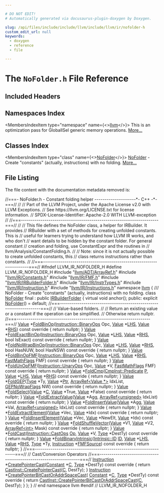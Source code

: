 ```yaml
---

# DO NOT EDIT!
# Automatically generated via docusaurus-plugin-doxygen by Doxygen.

slug: /api/files/include/include/llvm/include/llvm/ir/nofolder-h
custom_edit_url: null
keywords:
  - doxygen
  - reference
  - file

---
```





# The `NoFolder.h` File Reference

<DoxygenPage pluginConfig={pluginConfig}>



## Included Headers

<IncludesList>
<IncludesListItem
  filePath="llvm/ADT/ArrayRef.h"
  permalink="/docs/api/files/include/include/llvm/include/llvm/adt/arrayref-h"
  isLocal="true" />
<IncludesListItem
  filePath="llvm/IR/Constants.h"
  permalink="/docs/api/files/include/include/llvm/include/llvm/ir/constants-h"
  isLocal="true" />
<IncludesListItem
  filePath="llvm/IR/FMF.h"
  permalink="/docs/api/files/include/include/llvm/include/llvm/ir/fmf-h"
  isLocal="true" />
<IncludesListItem
  filePath="llvm/IR/IRBuilderFolder.h"
  permalink="/docs/api/files/include/include/llvm/include/llvm/ir/irbuilderfolder-h"
  isLocal="true" />
<IncludesListItem
  filePath="llvm/IR/InstrTypes.h"
  permalink="/docs/api/files/include/include/llvm/include/llvm/ir/instrtypes-h"
  isLocal="true" />
<IncludesListItem
  filePath="llvm/IR/Instruction.h"
  permalink="/docs/api/files/include/include/llvm/include/llvm/ir/instruction-h"
  isLocal="true" />
<IncludesListItem
  filePath="llvm/IR/Instructions.h"
  permalink="/docs/api/files/include/include/llvm/include/llvm/ir/instructions-h"
  isLocal="true" />
</IncludesList>

## Namespaces Index

<MembersIndex>

<MembersIndexItem
  type="namespace"
  name={<><a href="/docs/api/namespaces/llvm">llvm</a></>}>
This is an optimization pass for GlobalISel generic memory operations. <a href="/docs/api/namespaces/llvm/#details">More...</a>
</MembersIndexItem>

</MembersIndex>

## Classes Index

<MembersIndex>

<MembersIndexItem
  type="class"
  name={<><a href="/docs/api/classes/llvm/nofolder">NoFolder</a></>}>
<a href="/docs/api/classes/llvm/nofolder">NoFolder</a> - Create &quot;constants&quot; (actually, instructions) with no folding. <a href="/docs/api/classes/llvm/nofolder/#details">More...</a>
</MembersIndexItem>

</MembersIndex>


## File Listing

The file content with the documentation metadata removed is:

<ProgramListing>

<Link id="l00001" /><CodeLine lineNumber="1"><Highlight kind="comment">//===- NoFolder.h - Constant folding helper ---------------------&#42;- C++ -&#42;-===//</Highlight><Highlight kind="normal"></Highlight></CodeLine>
<Link id="l00002" /><CodeLine lineNumber="2"><Highlight kind="normal"></Highlight><Highlight kind="comment">//</Highlight><Highlight kind="normal"></Highlight></CodeLine>
<Link id="l00003" /><CodeLine lineNumber="3"><Highlight kind="normal"></Highlight><Highlight kind="comment">// Part of the LLVM Project, under the Apache License v2.0 with LLVM Exceptions.</Highlight><Highlight kind="normal"></Highlight></CodeLine>
<Link id="l00004" /><CodeLine lineNumber="4"><Highlight kind="normal"></Highlight><Highlight kind="comment">// See https://llvm.org/LICENSE.txt for license information.</Highlight><Highlight kind="normal"></Highlight></CodeLine>
<Link id="l00005" /><CodeLine lineNumber="5"><Highlight kind="normal"></Highlight><Highlight kind="comment">// SPDX-License-Identifier: Apache-2.0 WITH LLVM-exception</Highlight><Highlight kind="normal"></Highlight></CodeLine>
<Link id="l00006" /><CodeLine lineNumber="6"><Highlight kind="normal"></Highlight><Highlight kind="comment">//</Highlight><Highlight kind="normal"></Highlight></CodeLine>
<Link id="l00007" /><CodeLine lineNumber="7"><Highlight kind="normal"></Highlight><Highlight kind="comment">//===----------------------------------------------------------------------===//</Highlight><Highlight kind="normal"></Highlight></CodeLine>
<Link id="l00008" /><CodeLine lineNumber="8"><Highlight kind="normal"></Highlight><Highlight kind="comment">//</Highlight><Highlight kind="normal"></Highlight></CodeLine>
<Link id="l00009" /><CodeLine lineNumber="9"><Highlight kind="normal"></Highlight><Highlight kind="comment">// This file defines the NoFolder class, a helper for IRBuilder.  It provides</Highlight><Highlight kind="normal"></Highlight></CodeLine>
<Link id="l00010" /><CodeLine lineNumber="10"><Highlight kind="normal"></Highlight><Highlight kind="comment">// IRBuilder with a set of methods for creating unfolded constants.  This is</Highlight><Highlight kind="normal"></Highlight></CodeLine>
<Link id="l00011" /><CodeLine lineNumber="11"><Highlight kind="normal"></Highlight><Highlight kind="comment">// useful for learners trying to understand how LLVM IR works, and who don&#39;t</Highlight><Highlight kind="normal"></Highlight></CodeLine>
<Link id="l00012" /><CodeLine lineNumber="12"><Highlight kind="normal"></Highlight><Highlight kind="comment">// want details to be hidden by the constant folder.  For general constant</Highlight><Highlight kind="normal"></Highlight></CodeLine>
<Link id="l00013" /><CodeLine lineNumber="13"><Highlight kind="normal"></Highlight><Highlight kind="comment">// creation and folding, use ConstantExpr and the routines in</Highlight><Highlight kind="normal"></Highlight></CodeLine>
<Link id="l00014" /><CodeLine lineNumber="14"><Highlight kind="normal"></Highlight><Highlight kind="comment">// llvm/Analysis/ConstantFolding.h.</Highlight><Highlight kind="normal"></Highlight></CodeLine>
<Link id="l00015" /><CodeLine lineNumber="15"><Highlight kind="normal"></Highlight><Highlight kind="comment">//</Highlight><Highlight kind="normal"></Highlight></CodeLine>
<Link id="l00016" /><CodeLine lineNumber="16"><Highlight kind="normal"></Highlight><Highlight kind="comment">// Note: since it is not actually possible to create unfolded constants, this</Highlight><Highlight kind="normal"></Highlight></CodeLine>
<Link id="l00017" /><CodeLine lineNumber="17"><Highlight kind="normal"></Highlight><Highlight kind="comment">// class returns instructions rather than constants.</Highlight><Highlight kind="normal"></Highlight></CodeLine>
<Link id="l00018" /><CodeLine lineNumber="18"><Highlight kind="normal"></Highlight><Highlight kind="comment">//</Highlight><Highlight kind="normal"></Highlight></CodeLine>
<Link id="l00019" /><CodeLine lineNumber="19"><Highlight kind="normal"></Highlight><Highlight kind="comment">//===----------------------------------------------------------------------===//</Highlight><Highlight kind="normal"></Highlight></CodeLine>
<Link id="l00020" /><CodeLine lineNumber="20"><Highlight kind="normal"></Highlight></CodeLine>
<Link id="l00021" /><CodeLine lineNumber="21"><Highlight kind="normal"></Highlight><Highlight kind="preprocessor">#ifndef LLVM&#95;IR&#95;NOFOLDER&#95;H</Highlight><Highlight kind="normal"></Highlight></CodeLine>
<Link id="l00022" /><CodeLine lineNumber="22"><Highlight kind="normal"></Highlight><Highlight kind="preprocessor">#define LLVM&#95;IR&#95;NOFOLDER&#95;H</Highlight><Highlight kind="normal"></Highlight></CodeLine>
<Link id="l00023" /><CodeLine lineNumber="23"><Highlight kind="normal"></Highlight></CodeLine>
<Link id="l00024" /><CodeLine lineNumber="24"><Highlight kind="normal"></Highlight><Highlight kind="preprocessor">#include &quot;<a href="/docs/api/files/include/include/llvm/include/llvm/adt/arrayref-h">llvm/ADT/ArrayRef.h</a>&quot;</Highlight><Highlight kind="normal"></Highlight></CodeLine>
<Link id="l00025" /><CodeLine lineNumber="25"><Highlight kind="normal"></Highlight><Highlight kind="preprocessor">#include &quot;<a href="/docs/api/files/include/include/llvm/include/llvm/ir/constants-h">llvm/IR/Constants.h</a>&quot;</Highlight><Highlight kind="normal"></Highlight></CodeLine>
<Link id="l00026" /><CodeLine lineNumber="26"><Highlight kind="normal"></Highlight><Highlight kind="preprocessor">#include &quot;<a href="/docs/api/files/include/include/llvm/include/llvm/ir/fmf-h">llvm/IR/FMF.h</a>&quot;</Highlight><Highlight kind="normal"></Highlight></CodeLine>
<Link id="l00027" /><CodeLine lineNumber="27"><Highlight kind="normal"></Highlight><Highlight kind="preprocessor">#include &quot;<a href="/docs/api/files/include/include/llvm/include/llvm/ir/irbuilderfolder-h">llvm/IR/IRBuilderFolder.h</a>&quot;</Highlight><Highlight kind="normal"></Highlight></CodeLine>
<Link id="l00028" /><CodeLine lineNumber="28"><Highlight kind="normal"></Highlight><Highlight kind="preprocessor">#include &quot;<a href="/docs/api/files/include/include/llvm/include/llvm/ir/instrtypes-h">llvm/IR/InstrTypes.h</a>&quot;</Highlight><Highlight kind="normal"></Highlight></CodeLine>
<Link id="l00029" /><CodeLine lineNumber="29"><Highlight kind="normal"></Highlight><Highlight kind="preprocessor">#include &quot;<a href="/docs/api/files/include/include/llvm/include/llvm/ir/instruction-h">llvm/IR/Instruction.h</a>&quot;</Highlight><Highlight kind="normal"></Highlight></CodeLine>
<Link id="l00030" /><CodeLine lineNumber="30"><Highlight kind="normal"></Highlight><Highlight kind="preprocessor">#include &quot;<a href="/docs/api/files/include/include/llvm/include/llvm/ir/instructions-h">llvm/IR/Instructions.h</a>&quot;</Highlight><Highlight kind="normal"></Highlight></CodeLine>
<Link id="l00031" /><CodeLine lineNumber="31"><Highlight kind="normal"></Highlight></CodeLine>
<Link id="l00032" /><CodeLine lineNumber="32"><Highlight kind="normal"></Highlight><Highlight kind="keyword">namespace </Highlight><Highlight kind="normal"><a href="/docs/api/namespaces/llvm">llvm</a> &#123;</Highlight></CodeLine>
<Link id="l00033" /><CodeLine lineNumber="33"><Highlight kind="normal"></Highlight><Highlight kind="comment"></Highlight></CodeLine>
<Link id="l00034" /><CodeLine lineNumber="34"><Highlight kind="comment">/// NoFolder - Create &quot;constants&quot; (actually, instructions) with no folding.</Highlight><Highlight kind="normal"></Highlight></CodeLine>
<Link id="l00035" /><CodeLine lineNumber="35" lineLink="/docs/api/classes/llvm/nofolder"><Highlight kind="normal"></Highlight><Highlight kind="keyword">class </Highlight><Highlight kind="normal"><a href="/docs/api/classes/llvm/nofolder/#af60690a7882795845075e8127ea35ee7">NoFolder</a> final : </Highlight><Highlight kind="keyword">public</Highlight><Highlight kind="normal"> <a href="/docs/api/classes/llvm/irbuilderfolder">IRBuilderFolder</a> &#123;</Highlight></CodeLine>
<Link id="l00036" /><CodeLine lineNumber="36"><Highlight kind="normal">  </Highlight><Highlight kind="keyword">virtual</Highlight><Highlight kind="normal"> </Highlight><Highlight kind="keywordtype">void</Highlight><Highlight kind="normal"> anchor();</Highlight></CodeLine>
<Link id="l00037" /><CodeLine lineNumber="37"><Highlight kind="normal"></Highlight></CodeLine>
<Link id="l00038" /><CodeLine lineNumber="38"><Highlight kind="normal"></Highlight><Highlight kind="keyword">public</Highlight><Highlight kind="normal">:</Highlight></CodeLine>
<Link id="l00039" /><CodeLine lineNumber="39" lineLink="/docs/api/classes/llvm/nofolder/#af60690a7882795845075e8127ea35ee7"><Highlight kind="normal">  </Highlight><Highlight kind="keyword">explicit</Highlight><Highlight kind="normal"> <a href="/docs/api/classes/llvm/nofolder/#af60690a7882795845075e8127ea35ee7">NoFolder</a>() = </Highlight><Highlight kind="keywordflow">default</Highlight><Highlight kind="normal">;</Highlight></CodeLine>
<Link id="l00040" /><CodeLine lineNumber="40"><Highlight kind="normal"></Highlight></CodeLine>
<Link id="l00041" /><CodeLine lineNumber="41"><Highlight kind="normal">  </Highlight><Highlight kind="comment">//===--------------------------------------------------------------------===//</Highlight><Highlight kind="normal"></Highlight></CodeLine>
<Link id="l00042" /><CodeLine lineNumber="42"><Highlight kind="normal">  </Highlight><Highlight kind="comment">// Value-based folders.</Highlight><Highlight kind="normal"></Highlight></CodeLine>
<Link id="l00043" /><CodeLine lineNumber="43"><Highlight kind="normal">  </Highlight><Highlight kind="comment">//</Highlight><Highlight kind="normal"></Highlight></CodeLine>
<Link id="l00044" /><CodeLine lineNumber="44"><Highlight kind="normal">  </Highlight><Highlight kind="comment">// Return an existing value or a constant if the operation can be simplified.</Highlight><Highlight kind="normal"></Highlight></CodeLine>
<Link id="l00045" /><CodeLine lineNumber="45"><Highlight kind="normal">  </Highlight><Highlight kind="comment">// Otherwise return nullptr.</Highlight><Highlight kind="normal"></Highlight></CodeLine>
<Link id="l00046" /><CodeLine lineNumber="46"><Highlight kind="normal">  </Highlight><Highlight kind="comment">//===--------------------------------------------------------------------===//</Highlight><Highlight kind="normal"></Highlight></CodeLine>
<Link id="l00047" /><CodeLine lineNumber="47"><Highlight kind="normal"></Highlight></CodeLine>
<Link id="l00048" /><CodeLine lineNumber="48" lineLink="/docs/api/classes/llvm/nofolder/#a3f5b16039ce0a633dd5e1b6d6d04eb90"><Highlight kind="normal">  <a href="/docs/api/classes/llvm/value">Value</a> &#42;<a href="/docs/api/classes/llvm/nofolder/#a3f5b16039ce0a633dd5e1b6d6d04eb90">FoldBinOp</a>(<a href="/docs/api/classes/llvm/instruction/#ac26154a24f393f523c87cc5f8239f36c">Instruction::BinaryOps</a> Opc, <a href="/docs/api/classes/llvm/value">Value</a> &#42;<a href="/docs/api/files/lib/lib/target/lib/target/x86/x86partialreduction-cpp/#a9e1483f7215664a2315c53c3558d9a8d">LHS</a>,</Highlight></CodeLine>
<Link id="l00049" /><CodeLine lineNumber="49"><Highlight kind="normal">                   <a href="/docs/api/classes/llvm/value">Value</a> &#42;<a href="/docs/api/files/lib/lib/target/lib/target/x86/x86partialreduction-cpp/#a87b8bfbbe9d8f7146d7f20a5fb42efd0">RHS</a>)</Highlight><Highlight kind="keyword"> const override </Highlight><Highlight kind="normal">&#123;</Highlight></CodeLine>
<Link id="l00050" /><CodeLine lineNumber="50"><Highlight kind="normal">    </Highlight><Highlight kind="keywordflow">return</Highlight><Highlight kind="normal"> </Highlight><Highlight kind="keyword">nullptr</Highlight><Highlight kind="normal">;</Highlight></CodeLine>
<Link id="l00051" /><CodeLine lineNumber="51"><Highlight kind="normal">  &#125;</Highlight></CodeLine>
<Link id="l00052" /><CodeLine lineNumber="52"><Highlight kind="normal"></Highlight></CodeLine>
<Link id="l00053" /><CodeLine lineNumber="53" lineLink="/docs/api/classes/llvm/nofolder/#a1310558ff120e0459c9b8310fc16514e"><Highlight kind="normal">  <a href="/docs/api/classes/llvm/value">Value</a> &#42;<a href="/docs/api/classes/llvm/nofolder/#a1310558ff120e0459c9b8310fc16514e">FoldExactBinOp</a>(<a href="/docs/api/classes/llvm/instruction/#ac26154a24f393f523c87cc5f8239f36c">Instruction::BinaryOps</a> Opc, <a href="/docs/api/classes/llvm/value">Value</a> &#42;<a href="/docs/api/files/lib/lib/target/lib/target/x86/x86partialreduction-cpp/#a9e1483f7215664a2315c53c3558d9a8d">LHS</a>, <a href="/docs/api/classes/llvm/value">Value</a> &#42;<a href="/docs/api/files/lib/lib/target/lib/target/x86/x86partialreduction-cpp/#a87b8bfbbe9d8f7146d7f20a5fb42efd0">RHS</a>,</Highlight></CodeLine>
<Link id="l00054" /><CodeLine lineNumber="54"><Highlight kind="normal">                        </Highlight><Highlight kind="keywordtype">bool</Highlight><Highlight kind="normal"> IsExact)</Highlight><Highlight kind="keyword"> const override </Highlight><Highlight kind="normal">&#123;</Highlight></CodeLine>
<Link id="l00055" /><CodeLine lineNumber="55"><Highlight kind="normal">    </Highlight><Highlight kind="keywordflow">return</Highlight><Highlight kind="normal"> </Highlight><Highlight kind="keyword">nullptr</Highlight><Highlight kind="normal">;</Highlight></CodeLine>
<Link id="l00056" /><CodeLine lineNumber="56"><Highlight kind="normal">  &#125;</Highlight></CodeLine>
<Link id="l00057" /><CodeLine lineNumber="57"><Highlight kind="normal"></Highlight></CodeLine>
<Link id="l00058" /><CodeLine lineNumber="58" lineLink="/docs/api/classes/llvm/nofolder/#a9aa928b314798d92f0383c701d24891c"><Highlight kind="normal">  <a href="/docs/api/classes/llvm/value">Value</a> &#42;<a href="/docs/api/classes/llvm/nofolder/#a9aa928b314798d92f0383c701d24891c">FoldNoWrapBinOp</a>(<a href="/docs/api/classes/llvm/instruction/#ac26154a24f393f523c87cc5f8239f36c">Instruction::BinaryOps</a> Opc, <a href="/docs/api/classes/llvm/value">Value</a> &#42;<a href="/docs/api/files/lib/lib/target/lib/target/x86/x86partialreduction-cpp/#a9e1483f7215664a2315c53c3558d9a8d">LHS</a>, <a href="/docs/api/classes/llvm/value">Value</a> &#42;<a href="/docs/api/files/lib/lib/target/lib/target/x86/x86partialreduction-cpp/#a87b8bfbbe9d8f7146d7f20a5fb42efd0">RHS</a>,</Highlight></CodeLine>
<Link id="l00059" /><CodeLine lineNumber="59"><Highlight kind="normal">                         </Highlight><Highlight kind="keywordtype">bool</Highlight><Highlight kind="normal"> HasNUW, </Highlight><Highlight kind="keywordtype">bool</Highlight><Highlight kind="normal"> HasNSW)</Highlight><Highlight kind="keyword"> const override </Highlight><Highlight kind="normal">&#123;</Highlight></CodeLine>
<Link id="l00060" /><CodeLine lineNumber="60"><Highlight kind="normal">    </Highlight><Highlight kind="keywordflow">return</Highlight><Highlight kind="normal"> </Highlight><Highlight kind="keyword">nullptr</Highlight><Highlight kind="normal">;</Highlight></CodeLine>
<Link id="l00061" /><CodeLine lineNumber="61"><Highlight kind="normal">  &#125;</Highlight></CodeLine>
<Link id="l00062" /><CodeLine lineNumber="62"><Highlight kind="normal"></Highlight></CodeLine>
<Link id="l00063" /><CodeLine lineNumber="63" lineLink="/docs/api/classes/llvm/nofolder/#a84cb5cb40119e0c9d1609b3b260808ae"><Highlight kind="normal">  <a href="/docs/api/classes/llvm/value">Value</a> &#42;<a href="/docs/api/classes/llvm/nofolder/#a84cb5cb40119e0c9d1609b3b260808ae">FoldBinOpFMF</a>(<a href="/docs/api/classes/llvm/instruction/#ac26154a24f393f523c87cc5f8239f36c">Instruction::BinaryOps</a> Opc, <a href="/docs/api/classes/llvm/value">Value</a> &#42;<a href="/docs/api/files/lib/lib/target/lib/target/x86/x86partialreduction-cpp/#a9e1483f7215664a2315c53c3558d9a8d">LHS</a>, <a href="/docs/api/classes/llvm/value">Value</a> &#42;<a href="/docs/api/files/lib/lib/target/lib/target/x86/x86partialreduction-cpp/#a87b8bfbbe9d8f7146d7f20a5fb42efd0">RHS</a>,</Highlight></CodeLine>
<Link id="l00064" /><CodeLine lineNumber="64"><Highlight kind="normal">                      <a href="/docs/api/classes/llvm/fastmathflags">FastMathFlags</a> FMF)</Highlight><Highlight kind="keyword"> const override </Highlight><Highlight kind="normal">&#123;</Highlight></CodeLine>
<Link id="l00065" /><CodeLine lineNumber="65"><Highlight kind="normal">    </Highlight><Highlight kind="keywordflow">return</Highlight><Highlight kind="normal"> </Highlight><Highlight kind="keyword">nullptr</Highlight><Highlight kind="normal">;</Highlight></CodeLine>
<Link id="l00066" /><CodeLine lineNumber="66"><Highlight kind="normal">  &#125;</Highlight></CodeLine>
<Link id="l00067" /><CodeLine lineNumber="67"><Highlight kind="normal"></Highlight></CodeLine>
<Link id="l00068" /><CodeLine lineNumber="68" lineLink="/docs/api/classes/llvm/nofolder/#afd2009888809141ae97d41f38982bea2"><Highlight kind="normal">  <a href="/docs/api/classes/llvm/value">Value</a> &#42;<a href="/docs/api/classes/llvm/nofolder/#afd2009888809141ae97d41f38982bea2">FoldUnOpFMF</a>(<a href="/docs/api/classes/llvm/instruction/#af9f57a32b08304fea642871735717f24">Instruction::UnaryOps</a> Opc, <a href="/docs/api/classes/llvm/value">Value</a> &#42;V,</Highlight></CodeLine>
<Link id="l00069" /><CodeLine lineNumber="69"><Highlight kind="normal">                     <a href="/docs/api/classes/llvm/fastmathflags">FastMathFlags</a> FMF)</Highlight><Highlight kind="keyword"> const override </Highlight><Highlight kind="normal">&#123;</Highlight></CodeLine>
<Link id="l00070" /><CodeLine lineNumber="70"><Highlight kind="normal">    </Highlight><Highlight kind="keywordflow">return</Highlight><Highlight kind="normal"> </Highlight><Highlight kind="keyword">nullptr</Highlight><Highlight kind="normal">;</Highlight></CodeLine>
<Link id="l00071" /><CodeLine lineNumber="71"><Highlight kind="normal">  &#125;</Highlight></CodeLine>
<Link id="l00072" /><CodeLine lineNumber="72"><Highlight kind="normal"></Highlight></CodeLine>
<Link id="l00073" /><CodeLine lineNumber="73" lineLink="/docs/api/classes/llvm/nofolder/#ab187e203c41d390016e187333ab473ee"><Highlight kind="normal">  <a href="/docs/api/classes/llvm/value">Value</a> &#42;<a href="/docs/api/classes/llvm/nofolder/#ab187e203c41d390016e187333ab473ee">FoldCmp</a>(<a href="/docs/api/classes/llvm/cmpinst/#a2be3583dac92a031fa1458d4d992c78b">CmpInst::Predicate</a> <a href="/docs/api/files/lib/lib/option/option-cpp/#a04665169063c8ca1f2ea96c27fc7c2b2">P</a>, <a href="/docs/api/classes/llvm/value">Value</a> &#42;<a href="/docs/api/files/lib/lib/target/lib/target/x86/x86partialreduction-cpp/#a9e1483f7215664a2315c53c3558d9a8d">LHS</a>, <a href="/docs/api/classes/llvm/value">Value</a> &#42;<a href="/docs/api/files/lib/lib/target/lib/target/x86/x86partialreduction-cpp/#a87b8bfbbe9d8f7146d7f20a5fb42efd0">RHS</a>)</Highlight><Highlight kind="keyword"> const override </Highlight><Highlight kind="normal">&#123;</Highlight></CodeLine>
<Link id="l00074" /><CodeLine lineNumber="74"><Highlight kind="normal">    </Highlight><Highlight kind="keywordflow">return</Highlight><Highlight kind="normal"> </Highlight><Highlight kind="keyword">nullptr</Highlight><Highlight kind="normal">;</Highlight></CodeLine>
<Link id="l00075" /><CodeLine lineNumber="75"><Highlight kind="normal">  &#125;</Highlight></CodeLine>
<Link id="l00076" /><CodeLine lineNumber="76"><Highlight kind="normal"></Highlight></CodeLine>
<Link id="l00077" /><CodeLine lineNumber="77" lineLink="/docs/api/classes/llvm/nofolder/#a7d192692c7c3bdf3907543857ba3fb96"><Highlight kind="normal">  <a href="/docs/api/classes/llvm/value">Value</a> &#42;<a href="/docs/api/classes/llvm/nofolder/#a7d192692c7c3bdf3907543857ba3fb96">FoldGEP</a>(<a href="/docs/api/classes/llvm/type">Type</a> &#42;Ty, <a href="/docs/api/classes/llvm/value">Value</a> &#42;<a href="/docs/api/files/lib/lib/analysis/targetlibraryinfo-cpp/#aca185e6d0e9f423dbb24440206454872a11dbf501abf829b3ab7049c2d3a8a053">Ptr</a>, <a href="/docs/api/classes/llvm/arrayref">ArrayRef&lt;Value &#42;&gt;</a> IdxList,</Highlight></CodeLine>
<Link id="l00078" /><CodeLine lineNumber="78"><Highlight kind="normal">                 <a href="/docs/api/classes/llvm/gepnowrapflags">GEPNoWrapFlags</a> NW)</Highlight><Highlight kind="keyword"> const override </Highlight><Highlight kind="normal">&#123;</Highlight></CodeLine>
<Link id="l00079" /><CodeLine lineNumber="79"><Highlight kind="normal">    </Highlight><Highlight kind="keywordflow">return</Highlight><Highlight kind="normal"> </Highlight><Highlight kind="keyword">nullptr</Highlight><Highlight kind="normal">;</Highlight></CodeLine>
<Link id="l00080" /><CodeLine lineNumber="80"><Highlight kind="normal">  &#125;</Highlight></CodeLine>
<Link id="l00081" /><CodeLine lineNumber="81"><Highlight kind="normal"></Highlight></CodeLine>
<Link id="l00082" /><CodeLine lineNumber="82" lineLink="/docs/api/classes/llvm/nofolder/#a3378f513053f719e875049cb7d13bafc"><Highlight kind="normal">  <a href="/docs/api/classes/llvm/value">Value</a> &#42;<a href="/docs/api/classes/llvm/nofolder/#a3378f513053f719e875049cb7d13bafc">FoldSelect</a>(<a href="/docs/api/classes/llvm/value">Value</a> &#42;<a href="/docs/api/namespaces/llvm/callingconv/#ac6aa1387c4375260e2468eb5a77fdb4cafd841a49aec1539bc88abc8ff9e170fb">C</a>, <a href="/docs/api/classes/llvm/value">Value</a> &#42;True, <a href="/docs/api/classes/llvm/value">Value</a> &#42;False)</Highlight><Highlight kind="keyword"> const override </Highlight><Highlight kind="normal">&#123;</Highlight></CodeLine>
<Link id="l00083" /><CodeLine lineNumber="83"><Highlight kind="normal">    </Highlight><Highlight kind="keywordflow">return</Highlight><Highlight kind="normal"> </Highlight><Highlight kind="keyword">nullptr</Highlight><Highlight kind="normal">;</Highlight></CodeLine>
<Link id="l00084" /><CodeLine lineNumber="84"><Highlight kind="normal">  &#125;</Highlight></CodeLine>
<Link id="l00085" /><CodeLine lineNumber="85"><Highlight kind="normal"></Highlight></CodeLine>
<Link id="l00086" /><CodeLine lineNumber="86" lineLink="/docs/api/classes/llvm/nofolder/#af3381e1d8da2630085809d782b0bb4c4"><Highlight kind="normal">  <a href="/docs/api/classes/llvm/value">Value</a> &#42;<a href="/docs/api/classes/llvm/nofolder/#af3381e1d8da2630085809d782b0bb4c4">FoldExtractValue</a>(<a href="/docs/api/classes/llvm/value">Value</a> &#42;Agg,</Highlight></CodeLine>
<Link id="l00087" /><CodeLine lineNumber="87"><Highlight kind="normal">                          <a href="/docs/api/classes/llvm/arrayref">ArrayRef&lt;unsigned&gt;</a> IdxList)</Highlight><Highlight kind="keyword"> const override </Highlight><Highlight kind="normal">&#123;</Highlight></CodeLine>
<Link id="l00088" /><CodeLine lineNumber="88"><Highlight kind="normal">    </Highlight><Highlight kind="keywordflow">return</Highlight><Highlight kind="normal"> </Highlight><Highlight kind="keyword">nullptr</Highlight><Highlight kind="normal">;</Highlight></CodeLine>
<Link id="l00089" /><CodeLine lineNumber="89"><Highlight kind="normal">  &#125;</Highlight></CodeLine>
<Link id="l00090" /><CodeLine lineNumber="90"><Highlight kind="normal"></Highlight></CodeLine>
<Link id="l00091" /><CodeLine lineNumber="91" lineLink="/docs/api/classes/llvm/nofolder/#a72c6beb5acb60a1b80fd7d68c5a600a4"><Highlight kind="normal">  <a href="/docs/api/classes/llvm/value">Value</a> &#42;<a href="/docs/api/classes/llvm/nofolder/#a72c6beb5acb60a1b80fd7d68c5a600a4">FoldInsertValue</a>(<a href="/docs/api/classes/llvm/value">Value</a> &#42;Agg, <a href="/docs/api/classes/llvm/value">Value</a> &#42;Val,</Highlight></CodeLine>
<Link id="l00092" /><CodeLine lineNumber="92"><Highlight kind="normal">                         <a href="/docs/api/classes/llvm/arrayref">ArrayRef&lt;unsigned&gt;</a> IdxList)</Highlight><Highlight kind="keyword"> const override </Highlight><Highlight kind="normal">&#123;</Highlight></CodeLine>
<Link id="l00093" /><CodeLine lineNumber="93"><Highlight kind="normal">    </Highlight><Highlight kind="keywordflow">return</Highlight><Highlight kind="normal"> </Highlight><Highlight kind="keyword">nullptr</Highlight><Highlight kind="normal">;</Highlight></CodeLine>
<Link id="l00094" /><CodeLine lineNumber="94"><Highlight kind="normal">  &#125;</Highlight></CodeLine>
<Link id="l00095" /><CodeLine lineNumber="95"><Highlight kind="normal"></Highlight></CodeLine>
<Link id="l00096" /><CodeLine lineNumber="96" lineLink="/docs/api/classes/llvm/nofolder/#ab0fdca76bc7b29579c1d6b32b2fcdb45"><Highlight kind="normal">  <a href="/docs/api/classes/llvm/value">Value</a> &#42;<a href="/docs/api/classes/llvm/nofolder/#ab0fdca76bc7b29579c1d6b32b2fcdb45">FoldExtractElement</a>(<a href="/docs/api/classes/llvm/value">Value</a> &#42;Vec, <a href="/docs/api/classes/llvm/value">Value</a> &#42;Idx)</Highlight><Highlight kind="keyword"> const override </Highlight><Highlight kind="normal">&#123;</Highlight></CodeLine>
<Link id="l00097" /><CodeLine lineNumber="97"><Highlight kind="normal">    </Highlight><Highlight kind="keywordflow">return</Highlight><Highlight kind="normal"> </Highlight><Highlight kind="keyword">nullptr</Highlight><Highlight kind="normal">;</Highlight></CodeLine>
<Link id="l00098" /><CodeLine lineNumber="98"><Highlight kind="normal">  &#125;</Highlight></CodeLine>
<Link id="l00099" /><CodeLine lineNumber="99"><Highlight kind="normal"></Highlight></CodeLine>
<Link id="l00100" /><CodeLine lineNumber="100" lineLink="/docs/api/classes/llvm/nofolder/#ad14873c869a35192791cb99d91332566"><Highlight kind="normal">  <a href="/docs/api/classes/llvm/value">Value</a> &#42;<a href="/docs/api/classes/llvm/nofolder/#ad14873c869a35192791cb99d91332566">FoldInsertElement</a>(<a href="/docs/api/classes/llvm/value">Value</a> &#42;Vec, <a href="/docs/api/classes/llvm/value">Value</a> &#42;NewElt,</Highlight></CodeLine>
<Link id="l00101" /><CodeLine lineNumber="101"><Highlight kind="normal">                           <a href="/docs/api/classes/llvm/value">Value</a> &#42;Idx)</Highlight><Highlight kind="keyword"> const override </Highlight><Highlight kind="normal">&#123;</Highlight></CodeLine>
<Link id="l00102" /><CodeLine lineNumber="102"><Highlight kind="normal">    </Highlight><Highlight kind="keywordflow">return</Highlight><Highlight kind="normal"> </Highlight><Highlight kind="keyword">nullptr</Highlight><Highlight kind="normal">;</Highlight></CodeLine>
<Link id="l00103" /><CodeLine lineNumber="103"><Highlight kind="normal">  &#125;</Highlight></CodeLine>
<Link id="l00104" /><CodeLine lineNumber="104"><Highlight kind="normal"></Highlight></CodeLine>
<Link id="l00105" /><CodeLine lineNumber="105" lineLink="/docs/api/classes/llvm/nofolder/#a05313397e57edb6cf2969ae7d7417e6d"><Highlight kind="normal">  <a href="/docs/api/classes/llvm/value">Value</a> &#42;<a href="/docs/api/classes/llvm/nofolder/#a05313397e57edb6cf2969ae7d7417e6d">FoldShuffleVector</a>(<a href="/docs/api/classes/llvm/value">Value</a> &#42;V1, <a href="/docs/api/classes/llvm/value">Value</a> &#42;V2,</Highlight></CodeLine>
<Link id="l00106" /><CodeLine lineNumber="106"><Highlight kind="normal">                           <a href="/docs/api/classes/llvm/arrayref">ArrayRef&lt;int&gt;</a> Mask)</Highlight><Highlight kind="keyword"> const override </Highlight><Highlight kind="normal">&#123;</Highlight></CodeLine>
<Link id="l00107" /><CodeLine lineNumber="107"><Highlight kind="normal">    </Highlight><Highlight kind="keywordflow">return</Highlight><Highlight kind="normal"> </Highlight><Highlight kind="keyword">nullptr</Highlight><Highlight kind="normal">;</Highlight></CodeLine>
<Link id="l00108" /><CodeLine lineNumber="108"><Highlight kind="normal">  &#125;</Highlight></CodeLine>
<Link id="l00109" /><CodeLine lineNumber="109"><Highlight kind="normal"></Highlight></CodeLine>
<Link id="l00110" /><CodeLine lineNumber="110" lineLink="/docs/api/classes/llvm/nofolder/#a8e8a1b4b69dceb2f2b5e97932a8f1875"><Highlight kind="normal">  <a href="/docs/api/classes/llvm/value">Value</a> &#42;<a href="/docs/api/classes/llvm/nofolder/#a8e8a1b4b69dceb2f2b5e97932a8f1875">FoldCast</a>(<a href="/docs/api/classes/llvm/instruction/#afa0b2fa29ba074f2b6ec9ac11163f2d9">Instruction::CastOps</a> <a href="/docs/api/namespaces/llvm/#ab471937b9a227e70c7fe8bd9604014d6">Op</a>, <a href="/docs/api/classes/llvm/value">Value</a> &#42;V,</Highlight></CodeLine>
<Link id="l00111" /><CodeLine lineNumber="111"><Highlight kind="normal">                  <a href="/docs/api/classes/llvm/type">Type</a> &#42;DestTy)</Highlight><Highlight kind="keyword"> const override </Highlight><Highlight kind="normal">&#123;</Highlight></CodeLine>
<Link id="l00112" /><CodeLine lineNumber="112"><Highlight kind="normal">    </Highlight><Highlight kind="keywordflow">return</Highlight><Highlight kind="normal"> </Highlight><Highlight kind="keyword">nullptr</Highlight><Highlight kind="normal">;</Highlight></CodeLine>
<Link id="l00113" /><CodeLine lineNumber="113"><Highlight kind="normal">  &#125;</Highlight></CodeLine>
<Link id="l00114" /><CodeLine lineNumber="114"><Highlight kind="normal"></Highlight></CodeLine>
<Link id="l00115" /><CodeLine lineNumber="115" lineLink="/docs/api/classes/llvm/nofolder/#ad8dda886ba50f9c6baf0a45b0d7ef4d6"><Highlight kind="normal">  <a href="/docs/api/classes/llvm/value">Value</a> &#42;<a href="/docs/api/classes/llvm/nofolder/#ad8dda886ba50f9c6baf0a45b0d7ef4d6">FoldBinaryIntrinsic</a>(<a href="/docs/api/namespaces/llvm/intrinsic/#a80add6b3b1cdaec560907995127adc16">Intrinsic::ID</a> <a href="/docs/api/namespaces/llvm/callingconv/#abdf8cf606905c10634e831390981b0ed">ID</a>, <a href="/docs/api/classes/llvm/value">Value</a> &#42;<a href="/docs/api/files/lib/lib/target/lib/target/x86/x86partialreduction-cpp/#a9e1483f7215664a2315c53c3558d9a8d">LHS</a>, <a href="/docs/api/classes/llvm/value">Value</a> &#42;<a href="/docs/api/files/lib/lib/target/lib/target/x86/x86partialreduction-cpp/#a87b8bfbbe9d8f7146d7f20a5fb42efd0">RHS</a>, <a href="/docs/api/classes/llvm/type">Type</a> &#42;Ty,</Highlight></CodeLine>
<Link id="l00116" /><CodeLine lineNumber="116"><Highlight kind="normal">                             <a href="/docs/api/classes/llvm/instruction">Instruction</a> &#42;<a href="/docs/api/classes/llvm/fmfsource">FMFSource</a>)</Highlight><Highlight kind="keyword"> const override </Highlight><Highlight kind="normal">&#123;</Highlight></CodeLine>
<Link id="l00117" /><CodeLine lineNumber="117"><Highlight kind="normal">    </Highlight><Highlight kind="keywordflow">return</Highlight><Highlight kind="normal"> </Highlight><Highlight kind="keyword">nullptr</Highlight><Highlight kind="normal">;</Highlight></CodeLine>
<Link id="l00118" /><CodeLine lineNumber="118"><Highlight kind="normal">  &#125;</Highlight></CodeLine>
<Link id="l00119" /><CodeLine lineNumber="119"><Highlight kind="normal"></Highlight></CodeLine>
<Link id="l00120" /><CodeLine lineNumber="120"><Highlight kind="normal">  </Highlight><Highlight kind="comment">//===--------------------------------------------------------------------===//</Highlight><Highlight kind="normal"></Highlight></CodeLine>
<Link id="l00121" /><CodeLine lineNumber="121"><Highlight kind="normal">  </Highlight><Highlight kind="comment">// Cast/Conversion Operators</Highlight><Highlight kind="normal"></Highlight></CodeLine>
<Link id="l00122" /><CodeLine lineNumber="122"><Highlight kind="normal">  </Highlight><Highlight kind="comment">//===--------------------------------------------------------------------===//</Highlight><Highlight kind="normal"></Highlight></CodeLine>
<Link id="l00123" /><CodeLine lineNumber="123"><Highlight kind="normal"></Highlight></CodeLine>
<Link id="l00124" /><CodeLine lineNumber="124" lineLink="/docs/api/classes/llvm/nofolder/#ac19bdfa9821070e22c61228942b74df3"><Highlight kind="normal">  <a href="/docs/api/classes/llvm/instruction">Instruction</a> &#42;<a href="/docs/api/classes/llvm/nofolder/#ac19bdfa9821070e22c61228942b74df3">CreatePointerCast</a>(<a href="/docs/api/classes/llvm/constant">Constant</a> &#42;<a href="/docs/api/namespaces/llvm/callingconv/#ac6aa1387c4375260e2468eb5a77fdb4cafd841a49aec1539bc88abc8ff9e170fb">C</a>, <a href="/docs/api/classes/llvm/type">Type</a> &#42;DestTy)</Highlight><Highlight kind="keyword"> const override </Highlight><Highlight kind="normal">&#123;</Highlight></CodeLine>
<Link id="l00125" /><CodeLine lineNumber="125"><Highlight kind="normal">    </Highlight><Highlight kind="keywordflow">return</Highlight><Highlight kind="normal"> <a href="/docs/api/classes/llvm/castinst/#ac120250caf531b58acce9d8cc34c7032">CastInst::CreatePointerCast</a>(<a href="/docs/api/namespaces/llvm/callingconv/#ac6aa1387c4375260e2468eb5a77fdb4cafd841a49aec1539bc88abc8ff9e170fb">C</a>, DestTy);</Highlight></CodeLine>
<Link id="l00126" /><CodeLine lineNumber="126"><Highlight kind="normal">  &#125;</Highlight></CodeLine>
<Link id="l00127" /><CodeLine lineNumber="127"><Highlight kind="normal"></Highlight></CodeLine>
<Link id="l00128" /><CodeLine lineNumber="128" lineLink="/docs/api/classes/llvm/nofolder/#aa708bf3f31fa0019de686f8d536baebc"><Highlight kind="normal">  <a href="/docs/api/classes/llvm/instruction">Instruction</a> &#42;<a href="/docs/api/classes/llvm/nofolder/#aa708bf3f31fa0019de686f8d536baebc">CreatePointerBitCastOrAddrSpaceCast</a>(</Highlight></CodeLine>
<Link id="l00129" /><CodeLine lineNumber="129"><Highlight kind="normal">      <a href="/docs/api/classes/llvm/constant">Constant</a> &#42;<a href="/docs/api/namespaces/llvm/callingconv/#ac6aa1387c4375260e2468eb5a77fdb4cafd841a49aec1539bc88abc8ff9e170fb">C</a>, <a href="/docs/api/classes/llvm/type">Type</a> &#42;DestTy)</Highlight><Highlight kind="keyword"> const override </Highlight><Highlight kind="normal">&#123;</Highlight></CodeLine>
<Link id="l00130" /><CodeLine lineNumber="130"><Highlight kind="normal">    </Highlight><Highlight kind="keywordflow">return</Highlight><Highlight kind="normal"> <a href="/docs/api/classes/llvm/castinst/#a1536669cae3776862c9ed0a566595b7d">CastInst::CreatePointerBitCastOrAddrSpaceCast</a>(<a href="/docs/api/namespaces/llvm/callingconv/#ac6aa1387c4375260e2468eb5a77fdb4cafd841a49aec1539bc88abc8ff9e170fb">C</a>, DestTy);</Highlight></CodeLine>
<Link id="l00131" /><CodeLine lineNumber="131"><Highlight kind="normal">  &#125;</Highlight></CodeLine>
<Link id="l00132" /><CodeLine lineNumber="132"><Highlight kind="normal">&#125;;</Highlight></CodeLine>
<Link id="l00133" /><CodeLine lineNumber="133"><Highlight kind="normal"></Highlight></CodeLine>
<Link id="l00134" /><CodeLine lineNumber="134"><Highlight kind="normal">&#125; </Highlight><Highlight kind="comment">// end namespace llvm</Highlight><Highlight kind="normal"></Highlight></CodeLine>
<Link id="l00135" /><CodeLine lineNumber="135"><Highlight kind="normal"></Highlight></CodeLine>
<Link id="l00136" /><CodeLine lineNumber="136"><Highlight kind="normal"></Highlight><Highlight kind="preprocessor">#endif </Highlight><Highlight kind="comment">// LLVM&#95;IR&#95;NOFOLDER&#95;H</Highlight><Highlight kind="normal"></Highlight></CodeLine>

</ProgramListing>


</DoxygenPage>
